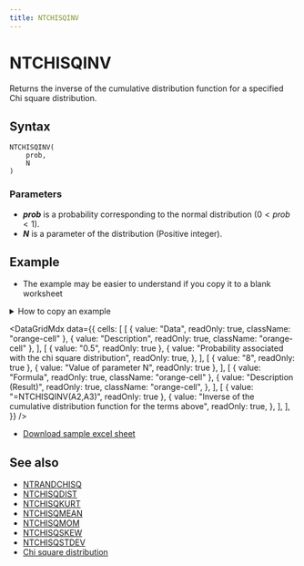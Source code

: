 ```yaml
---
title: NTCHISQINV
---
```



# NTCHISQINV

Returns the inverse of the cumulative distribution function for a specified Chi square distribution.

## Syntax

```excel
NTCHISQINV(
    prob,
    N
)
```

### Parameters

- **_prob_** is a probability corresponding to the normal distribution $(0<prob<1)$.
- **_N_** is a parameter of the distribution (Positive integer).

## Example

- The example may be easier to understand if you copy it to a blank worksheet

<details>
  <summary>How to copy an example</summary>

1.  Create a blank workbook or worksheet.
2.  Select the example in the Help topic.

    **Note**  Do not select the row or column headers.

    ![Selecting an example from Help](./../../assets/functions/HowToCopy.png)

    Selecting an example from Help

3.  Press CTRL+C.
4.  In the worksheet, select cell A1, and press CTRL+V.
5.  To switch between viewing the results and viewing the formulas that return the results, press CTRL+` (grave accent), or on the **Tools** menu, point to **Formula Auditing**, and then click **Formula Auditing Mode**.

</details>

<DataGridMdx
  data={{
    cells: [
      [
        { value: "Data", readOnly: true, className: "orange-cell" },
        { value: "Description", readOnly: true, className: "orange-cell" },
      ],
      [
        { value: "0.5", readOnly: true },
        {
          value: "Probability associated with the chi square distribution",
          readOnly: true,
        },
      ],
      [
        { value: "8", readOnly: true },
        { value: "Value of parameter N", readOnly: true },
      ],
      [
        { value: "Formula", readOnly: true, className: "orange-cell" },
        {
          value: "Description (Result)",
          readOnly: true,
          className: "orange-cell",
        },
      ],
      [
        { value: "=NTCHISQINV(A2,A3)", readOnly: true },
        {
          value:
            "Inverse of the cumulative distribution function for the terms above",
          readOnly: true,
        },
      ],
    ],
  }}
/>

- [Download sample excel sheet](https://www.ntrand.com/files/NtRand2.zip)

## See also

- [NTRANDCHISQ](https://www.ntrand.com/ntrandchisq/)
- [NTCHISQDIST](https://www.ntrand.com/ntchisqdist/)
- [NTCHISQKURT](https://www.ntrand.com/ntchisqkurt/)
- [NTCHISQMEAN](https://www.ntrand.com/ntchisqmean/)
- [NTCHISQMOM](https://www.ntrand.com/ntchisqmom/)
- [NTCHISQSKEW](https://www.ntrand.com/ntchisqskew/)
- [NTCHISQSTDEV](https://www.ntrand.com/ntchisqstdev/)
- [Chi square distribution](https://www.ntrand.com/chi-square-distribution/)

